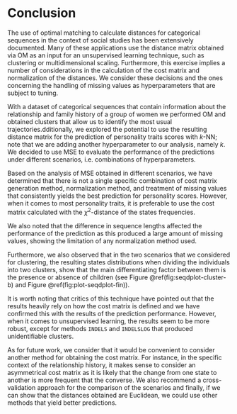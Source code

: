 # Conclusion {.unnumbered}

The use of optimal matching to calculate distances for categorical sequences in the context of social studies has been extensively documented. Many of these applications use the distance matrix obtained via OM as an input for an unsupervised learning technique, such as clustering or multidimensional scaling. Furthermore, this exercise implies a number of considerations in the calculation of the cost matrix and normalization of the distances. We consider these decisions and the ones concerning the handling of missing values as hyperparameters that are subject to tuning.

With a dataset of categorical sequences that contain information about the relationship and family history of a group of women we performed OM and obtained clusters that allow us to identify the most usual trajectories.dditionally, we explored the potential to use the resulting distance matrix for the prediction of personality traits scores with $k$-NN; note that we are adding another hyperparameter to our analysis, namely $k$. We decided to use MSE to evaluate the performance of the predictions under different scenarios, i.e. combinations of hyperparameters. 

Based on the analysis of MSE obtained in different scenarios, we have determined that there is not a single specific combination of cost matrix generation method, normalization method, and treatment of missing values that consistently yields the best prediction for personality scores. However, when it comes to most personality traits, it is preferable to use the cost matrix calculated with the $\chi^2$-distance of the states frequencies. 

We also noted that the difference in sequence lengths affected the performance of the prediction as this produced a large amount of missing values, showing the limitation of any normalization method used.

Furthermore, we also observed that in the two scenarios that we considered for clustering, the resulting states distributions when dividing the individuals into two clusters, show that the main differentiating factor between them is the presence or absence of children (see Figure \@ref(fig:seqdplot-cluster-b) and Figure \@ref(fig:plot-seqdplot-fin)).

It is worth noting that critics of this technique have pointed out that the results heavily rely on how the cost matrix is defined and we have confirmed this with the results of the prediction performance. However, when it comes to unsupervised learning, the results seem to be more robust, except for methods `INDELS` and `INDELSLOG` that produced unidentifiable clusters.

As for future work, we consider that it would be convenient to consider another method for obtaining the cost matrix. For instance, in the specific context of the relationship history, it makes sense to consider an asymmetrical cost matrix as it is likely that the change from one state to another is more frequent that the converse. We also recommend a cross-validation approach for the comparison of the scenarios and finally, if we can show that the distances obtained are Euclidean, we could use other methods that yield better predictions.
